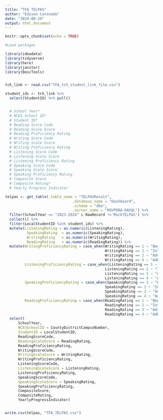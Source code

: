 ```yaml
---
title: "TFA TELPAS"
author: "Edison Coronado"
date: "2024-08-29"
output: html_document
---
```


```r
knitr::opts_chunk$set(echo = TRUE)
```


```r
#Load packages

library(ideadata)
library(tidyverse)
library(here)
library(janitor)
library(DescTools)


tch_link <- read.csv("TFA_tch_student_link_file.csv")

student_ids <- tch_link %>%
  select(StudentID) %>% pull()


  # School Year*	
  # NCES School ID*	
  # Student ID*	
  # Reading Score Code	
  # Reading Scale Score	
  # Reading Proficiency Rating	
  # Writing Score Code
  # Writing Scale Score		
  # Writing Proficiency Rating	
  # Listening Score Code	
  # Listening Scale Score	
  # Listening Proficiency Rating	
  # Speaking Score Code	
  # Speaking Scale Score	
  # Speaking Proficiency Rating	
  # Composite Score	
  # Composite Rating*	
  # Yearly Progress Indicator

telpas <- get_table(.table_name = "TELPASResult", 
                               .database_name = "Dashboard", 
                               .schema = "dbo", 
                               .server_name = "RGVPDRA-DASQL") %>%
  filter(SchoolYear == "2023-2024" & RawRecord !='MockTELPAS') %>%
  collect() %>%
  filter(LocalStudentID %in% student_ids) %>%
  mutate(ListeningRating = as.numeric(ListeningRating),
          SpeakingRating  = as.numeric(SpeakingRating),
          WritingRating   = as.numeric(WritingRating),
          ReadingRating   = as.numeric(ReadingRating)) %>%
  mutate(WritingProficiencyRating = case_when(WritingRating == 1 ~ "Beg",
                                              WritingRating == 2 ~ "Int",
                                              WritingRating == 3 ~ "Adv",
                                              WritingRating == 4 ~ "AdH"),
         ListeningProficiencyRating = case_when(ListeningRating == 1 ~ "Beg",
                                              ListeningRating == 2 ~ "Int",
                                              ListeningRating == 3 ~ "Adv",
                                              ListeningRating == 4 ~ "AdH"),
         SpeakingProficiencyRating = case_when(SpeakingRating == 1 ~ "Beg",
                                              SpeakingRating == 2 ~ "Int",
                                              SpeakingRating == 3 ~ "Adv",
                                              SpeakingRating == 4 ~ "AdH"),
         ReadingProficiencyRating = case_when(ReadingRating == 1 ~ "Beg",
                                              ReadingRating == 2 ~ "Int",
                                              ReadingRating == 3 ~ "Adv",
                                              ReadingRating == 4 ~ "AdH")) %>%
  select( 
      SchoolYear,
      NCESSchoolID = CountyDistrictCampusNumber,
      StudentID = LocalStudentID, 
      ReadingScoreCode,
      ReadingScaleScore = ReadingRating,
      ReadingProficiencyRating,
      WritingScoreCode,
      WritingScaleScore = WritingRating,
      WritingProficiencyRating,
      ListeningScoreCode,
      ListeningScaleScore = ListeningRating,
      ListeningProficiencyRating,
      SpeakingScoreCode,
      SpeakingScaleScore = SpeakingRating,
      SpeakingProficiencyRating,
      CompositeScore,
      CompositeRating,
      YearlyProgressIndicator) 


write.csv(telpas, "TFA_TELPAS.csv")

```


